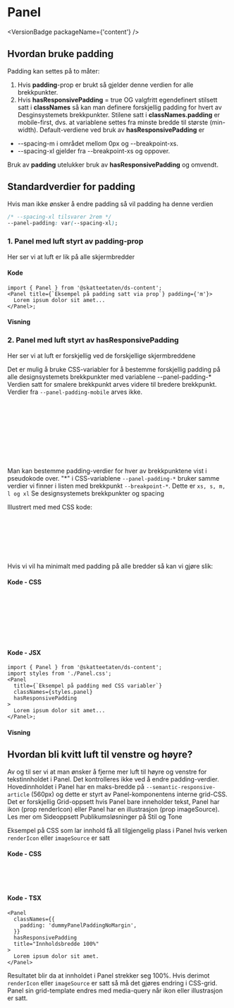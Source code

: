 
<Meta of={PanelStoriesDoc} name="Docs for Padding" />

# Panel

<VersionBadge packageName={'content'} />

## Hvordan bruke padding

Padding kan settes på to måter:

1. Hvis **padding**-prop er brukt så gjelder denne verdien for alle brekkpunkter.
2. Hvis **hasResponsivePadding** = true OG valgfritt egendefinert stilsett satt i **classNames** så kan man definere forskjellig padding for hvert av <Link url="/?path=/docs/designtokens-breakpoints--docs">Desginsystemets brekkpunkter</Link>. Stilene satt i **classNames.padding** er mobile-first, dvs. at variablene settes fra minste bredde til største (min-width). Default-verdiene ved bruk av **hasResponsivePadding** er

- --spacing-m i området mellom 0px og --breakpoint-xs.
- --spacing-xl gjelder fra --breakpoint-xs og oppover.

Bruk av **padding** utelukker bruk av **hasResponsivePadding** og omvendt.

## Standardverdier for padding

Hvis man ikke ønsker å endre padding så vil padding ha denne verdien

```css
/* --spacing-xl tilsvarer 2rem */
--panel-padding: var(--spacing-xl);
```

<div id="panel-padding-prop">

### 1. Panel med luft styrt av padding-prop

</div>

Her ser vi at luft er lik på alle skjermbredder

<PanelPaddingIllustration id="panel-padding-prop" />

#### Kode

```tsx
import { Panel } from '@skatteetaten/ds-content';
<Panel title={`Eksempel på padding satt via prop`} padding={'m'}>
  Lorem ipsum dolor sit amet...
</Panel>;
```

#### Visning

<Canvas of={PanelStoriesDoc.PanelPadding} />

<div id="panel-padding-responsive-prop">

### 2. Panel med luft styrt av hasResponsivePadding

</div>

Her ser vi at luft er forskjellig ved de forskjellige skjermbreddene

<PanelPaddingResponsiveIllustration />

Det er mulig å bruke CSS-variabler for å bestemme forskjellig padding på alle designsystemets brekkpunkter med variablene --panel-padding-\* Verdien satt for smalere brekkpunkt arves videre til bredere brekkpunkt. Verdier fra `--panel-padding-mobile` arves ikke.

```css
/* Standardverdier satt i komponenten */
/* hvis bredde er mindre enn brekkpunkt-xs så blir padding satt til --spacing-m */
width < breakpoint-xs:  var(--spacing-m);
/* Resterende brekkpunkt har like padding-verdier på --spacing-xl */
width >= breakpoint-xs: var(--spacing-xl);
width >= breakpoint-s: var(--spacing-xl);
width >= breakpoint-m: var(--spacing-xl);
width >= breakpoint-l: var(--spacing-xl);
width >= breakpoint-xl: var(--spacing-xl);
```

Man kan bestemme padding-verdier for hver av brekkpunktene vist i pseudokode over. "\*" i CSS-variablene `--panel-padding-*` bruker samme verdier vi finner i listen med brekkpunkt `--breakpoint-*`. Dette er `xs, s, m, l og xl` Se designsystemets <Link url="/?path=/docs/designtokens-breakpoints--docs">brekkpunkter</Link> og <Link url="/?path=/docs/designtokens-spacing--docs">spacing</Link>

Illustrert med med CSS kode:

```css
--panel-padding-mobile: var(--custom-value);
--panel-padding-xs: var(--another-custom-value);
--panel-padding-s: var(--panel-padding-xs);
--panel-padding-m: var(--panel-padding-s);
--panel-padding-l: var(--panel-padding-m);
--panel-padding-xl: var(--panel-padding-l);
```

Hvis vi vil ha minimalt med padding på alle bredder så kan vi gjøre slik:

#### Kode - CSS

```css
/* CSS stil definert i Panel.css */
.dummyPanelPaddingResponsiveFullWidth {
  /* Bestemmer at padding --spacing-xxs skal gjelde for alle skjermbredder opp til --breakpoint-xs */
  --panel-padding-mobile: var(--spacing-xxs);
  /* Bestemmer at padding --spacing-xss skal gjelde for alle skjermbredder bredere enn --breakpoint-xs */
  --panel-padding-xs: var(--spacing-xxs);
}
```

#### Kode - JSX

```tsx
import { Panel } from '@skatteetaten/ds-content';
import styles from './Panel.css';
<Panel
  title={`Eksempel på padding med CSS variabler`}
  classNames={styles.panel}
  hasResponsivePadding
>
  Lorem ipsum dolor sit amet...
</Panel>;
```

#### Visning

<Canvas of={PanelStoriesDoc.PanelPaddingFullWidth} />

## Hvordan bli kvitt luft til venstre og høyre?

Av og til ser vi at man ønsker å fjerne mer luft til høyre og venstre for tekstinnholdet i Panel. Det kontrolleres ikke ved å endre padding-verdier. Hovedinnholdet i Panel har en maks-bredde på `--semantic-responsive-article` (560px) og dette er styrt av Panel-komponentens interne grid-CSS. Det er forskjellig Grid-oppsett hvis Panel bare inneholder tekst, Panel har ikon (prop renderIcon) eller Panel har en illustrasjon (prop imageSource). Les mer om <Link url="https://www.skatteetaten.no/stilogtone/designsystemet/monstre/sideoppsett-publikum/">Sideoppsett Publikumsløsninger på Stil og Tone</Link>

Eksempel på CSS som lar innhold få all tilgjengelig plass i Panel hvis verken `renderIcon` eller `imageSource` er satt

#### Kode - CSS

```css
.dummyPanelPaddingNoMargin > * {
  max-width: 100%;
}
```

#### Kode - TSX

```tsx
<Panel
  classNames={{
    padding: 'dummyPanelPaddingNoMargin',
  }}
  hasResponsivePadding
  title="Innholdsbredde 100%"
>
  Lorem ipsum dolor sit amet.
</Panel>
```

Resultatet blir da at innholdet i Panel strekker seg 100%. Hvis derimot `renderIcon` eller `imageSource` er satt så må det gjøres endring i CSS-grid. Panel sin grid-template endres med media-query når ikon eller illustrasjon er satt.

<Canvas of={PanelStoriesDoc.PanelPaddingNoMargin} />
